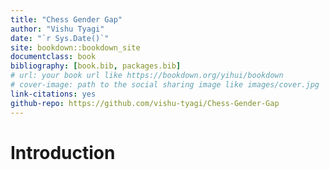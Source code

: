 ```yaml
---
title: "Chess Gender Gap"
author: "Vishu Tyagi"
date: "`r Sys.Date()`"
site: bookdown::bookdown_site
documentclass: book
bibliography: [book.bib, packages.bib]
# url: your book url like https://bookdown.org/yihui/bookdown
# cover-image: path to the social sharing image like images/cover.jpg
link-citations: yes
github-repo: https://github.com/vishu-tyagi/Chess-Gender-Gap
---
```


# Introduction
